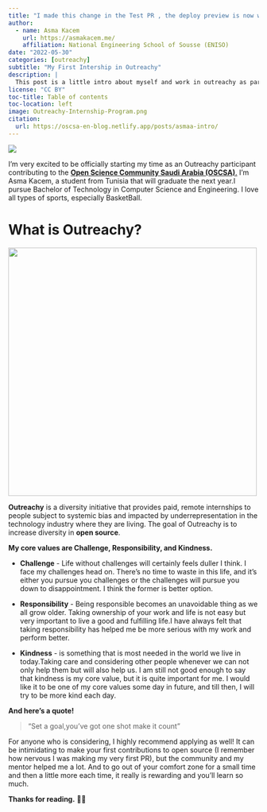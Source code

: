 ```yaml
---
title: "I made this change in the Test PR , the deploy preview is now working"
author:
  - name: Asma Kacem 
    url: https://asmakacem.me/
    affiliation: National Engineering School of Sousse (ENISO)
date: "2022-05-30"
categories: [outreachy]
subtitle: "My First Intership in Outreachy"
description: |
  This post is a little intro about myself and work in outreachy as part of Open Science Community Saudi Arabia (OSCSA).
license: "CC BY"
toc-title: Table of contents
toc-location: left
image: Outreachy-Internship-Program.png
citation:
  url: https://oscsa-en-blog.netlify.app/posts/asmaa-intro/
---
```


::: column-page
![](Outreachy-Internship-Program.png){fig-align="center"}
:::

I'm very excited to be officially starting my time as an Outreachy participant contributing to the [**Open Science Community Saudi Arabia (OSCSA)**.](https://osc-ksa.com/) I'm Asma Kacem, a student from Tunisia that will graduate the next year.I pursue Bachelor of Technology in Computer Science and Engineering. I love all types of sports, especially BasketBall.

# What is Outreachy?

![](outreachy_logo.png){fig-align="center" width="500"}

**Outreachy** is a diversity initiative that provides paid, remote internships to people subject to systemic bias and impacted by underrepresentation in the technology industry where they are living. The goal of Outreachy is to increase diversity in **open source**.

**My core values are Challenge, Responsibility, and Kindness.**

-   **Challenge** - Life without challenges will certainly feels duller I think. I face my challenges head on. There's no time to waste in this life, and it's either you pursue you challenges or the challenges will pursue you down to disappointment. I think the former is better option.

-   **Responsibility** - Being responsible becomes an unavoidable thing as we all grow older. Taking ownership of your work and life is not easy but very important to live a good and fulfilling life.I have always felt that taking responsibility has helped me be more serious with my work and perform better.

-   **Kindness** - is something that is most needed in the world we live in today.Taking care and considering other people whenever we can not only help them but will also help us. I am still not good enough to say that kindness is my core value, but it is quite important for me. I would like it to be one of my core values some day in future, and till then, I will try to be more kind each day.

**And here's a quote!**

> "Set a goal,you've got one shot make it count"

For anyone who is considering, I highly recommend applying as well! It can be intimidating to make your first contributions to open source (I remember how nervous I was making my very first PR), but the community and my mentor helped me a lot. And to go out of your comfort zone for a small time and then a little more each time, it really is rewarding and you'll learn so much.

**Thanks for reading.** 💫✨
